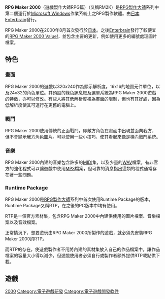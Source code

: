 {{unreferenced|time=2017-12-04T10:58:50+00:00}}
'''RPG Maker 2000'''（遊戲製作大師RPG篇）（又稱RM2K）是[[RPG製作大師|RPG製作大師]]系列中第二個運行於[[Microsoft_Windows|Microsoft Windows]]作業系統上之RPG製作軟體。由[[日本|日本]][[Enterbrain|Enterbrain]]發行。

RPG Maker 2000在2000年8月首次發行於[[日本|日本]]。之後[[Enterbrain|Enterbrain]]發行了較便宜的[[RPG_Maker_2000_Value!|RPG Maker 2000 Value!]]，並包含主要的更新，例如使用更多的編號處理圖片檔案。

== 特色 ==

=== 畫面 ===
RPG Maker 2000的遊戲以320x240作為顯示解析度，16x16的地圖元件單位，以及24x32的角色單位。其預設的綠色訊息框及選單系統為RPG Maker 2000遊戲的特徵，亦可以修改。有些人將其低解析度視為畫面的限制，但也有其好處，因為低解析度使其可運行在更舊的電腦上。

=== 戰鬥 ===
RPG Maker 2000使用傳統的正面戰鬥，即敵方角色在畫面中出現並面向我方，但不會顯示我方角色圖片。可以使用一些小技巧，使其看起來像是橫向戰鬥系統。

=== 音樂 ===
RPG Maker 2000內建的音樂包含許多的[[MIDI|MIDI]]集，以及少量的[[WAV|WAV]]檔案。有非官方的強化程式可以讓遊戲中使用[[MP3|MP3]]檔案，但可靠的消息指出這類的程式通常存在著一些問題。

=== Runtime Package ===
RPG Maker 2000是[[RPG製作大師|RPG製作大師]]系列中首次使用Runtime Package的版本，Runtime Package又稱RTP，在之後的PC版本中均有使用。

RTP是一個官方素材集，包含RPG Maker 2000中內建供使用的圖片檔案、音樂檔案以及音效檔案。

正常情況下，想要遊玩由RPG Maker 2000所製作的遊戲，就必須先安裝RPG Maker 2000的RTP。

而RTP的存在，使遊戲製作者不用將內建的素材集放入自己的作品檔案中，讓作品檔案的容量大小得以減少，但遊戲使用者必須自行或製作者額外提供RTP載點供下載。

== 遊戲 ==
{{main|RPG製作大師作品列表}}

{{RPG Maker 系列}}

[[Category:RPG製作大師|2000]]
[[Category:電子遊戲研發|Category:電子遊戲研發]]
[[Category:電子遊戲開發軟件|Category:電子遊戲開發軟件]]